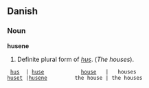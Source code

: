 ==Danish==
===Noun===
'''husene'''

# Definite plural form of ''[[hus]]''. (''The houses'').



  [[hus]]  | [[huse]]            [[house]]   |   houses
 [[huset]] |[[husene]]         the house | the houses